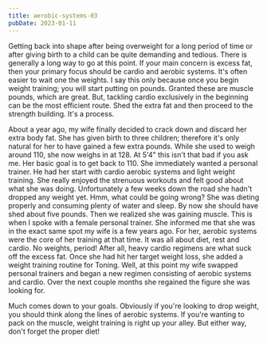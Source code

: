 ```yaml
---
title: aerobic-systems-03
pubDate: 2023-01-11
---
```


Getting back into shape after being overweight for a long period of time or after giving birth to a child can be quite demanding and tedious. There is generally a long way to go at this point. If your main concern is excess fat, then your primary focus should be cardio and aerobic systems. It's often easier to wait one the weights. I say this only because once you begin weight training; you will start putting on pounds. Granted these are muscle pounds, which are great. But, tackling cardio exclusively in the beginning can be the most efficient route. Shed the extra fat and then proceed to the strength building. It's a process. 

About a year ago, my wife finally decided to crack down and discard her extra body fat. She has given birth to three children; therefore it's only natural for her to have gained a few extra pounds. While she used to weigh around 110, she now weighs in at 128. At 5'4" this isn't that bad if you ask me. Her basic goal is to get back to 110. She immediately wanted a personal trainer. He had her start with cardio aerobic systems and light weight training. She really enjoyed the strenuous workouts and felt good about what she was doing. Unfortunately a few weeks down the road she hadn't dropped any weight yet. Hmm, what could be going wrong? She was dieting properly and consuming plenty of water and sleep. By now she should have shed about five pounds. Then we realized she was gaining muscle. This is when I spoke with a female personal trainer. She informed me that she was in the exact same spot my wife is a few years ago. For her, aerobic systems were the core of her training at that time. It was all about diet, rest and cardio. No weights, period! After all, heavy cardio regimens are what suck off the excess fat. Once she had hit her target weight loss, she added a weight training routine for Toning. Well, at this point my wife swapped personal trainers and began a new regimen consisting of aerobic systems and cardio. Over the next couple months she regained the figure she was looking for. 

Much comes down to your goals. Obviously if you're looking to drop weight, you should think along the lines of aerobic systems. If you're wanting to pack on the muscle, weight training is right up your alley. But either way, don't forget the proper diet!